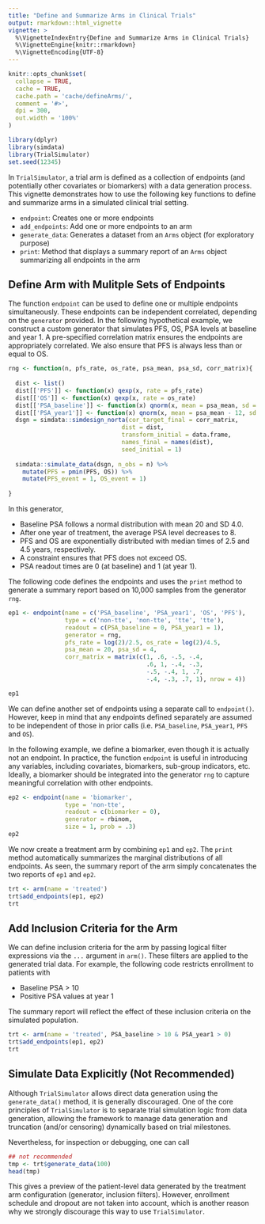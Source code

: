 ```yaml
---
title: "Define and Summarize Arms in Clinical Trials"
output: rmarkdown::html_vignette
vignette: >
  %\VignetteIndexEntry{Define and Summarize Arms in Clinical Trials}
  %\VignetteEngine{knitr::rmarkdown}
  %\VignetteEncoding{UTF-8}
---
```


```r
knitr::opts_chunk$set(
  collapse = TRUE,
  cache = TRUE,
  cache.path = 'cache/defineArms/',
  comment = '#>',
  dpi = 300,
  out.width = '100%'
)
```

```r
library(dplyr)
library(simdata)
library(TrialSimulator)
set.seed(12345)
```

In `TrialSimulator`, a trial arm is defined as a collection of endpoints (and potentially other covariates or biomarkers) with a data generation process. This vignette demonstrates how to use the following key functions to define and summarize arms in a simulated clinical trial setting.

- `endpoint`: Creates one or more endpoints
- `add_endpoints`: Add one or more endpoints to an arm
- `generate_data`: Generates a dataset from an `Arms` object (for exploratory purpose)
- `print`: Method that displays a summary report of an `Arms` object summarizing all endpoints in the arm

## Define Arm with Mulitple Sets of Endpoints

The function `endpoint` can be used to define one or multiple endpoints simultaneously. These endpoints can be independent correlated, depending on the `generator` provided. In the following hypothetical example, we construct a custom generator that simulates PFS, OS, PSA levels at baseline and year 1. A pre-specified correlation matrix ensures the endpoints are appropriately correlated. We also ensure that PFS is always less than or equal to OS. 

```r
rng <- function(n, pfs_rate, os_rate, psa_mean, psa_sd, corr_matrix){
  
  dist <- list()
  dist[['PFS']] <- function(x) qexp(x, rate = pfs_rate)
  dist[['OS']] <- function(x) qexp(x, rate = os_rate)
  dist[['PSA_baseline']] <- function(x) qnorm(x, mean = psa_mean, sd = psa_sd)
  dist[['PSA_year1']] <- function(x) qnorm(x, mean = psa_mean - 12, sd = psa_sd)
  dsgn = simdata::simdesign_norta(cor_target_final = corr_matrix, 
                                dist = dist, 
                                transform_initial = data.frame,
                                names_final = names(dist), 
                                seed_initial = 1)
  
  simdata::simulate_data(dsgn, n_obs = n) %>% 
    mutate(PFS = pmin(PFS, OS)) %>% 
    mutate(PFS_event = 1, OS_event = 1)
  
}
```

In this generator, 

- Baseline PSA follows a normal distribution with mean 20 and SD 4.0.
- After one year of treatment, the average PSA level decreases to 8. 
- PFS and OS are exponentially distributed with median times of 2.5 and 4.5 years, respectively. 
- A constraint ensures that PFS does not exceed OS. 
- PSA readout times are 0 (at baseline) and 1 (at year 1). 

The following code defines the endpoints and uses the `print` method to generate a summary report based on 10,000 samples from the generator `rng`. 

```r
ep1 <- endpoint(name = c('PSA_baseline', 'PSA_year1', 'OS', 'PFS'), 
                type = c('non-tte', 'non-tte', 'tte', 'tte'), 
                readout = c(PSA_baseline = 0, PSA_year1 = 1), 
                generator = rng, 
                pfs_rate = log(2)/2.5, os_rate = log(2)/4.5, 
                psa_mean = 20, psa_sd = 4, 
                corr_matrix = matrix(c(1, .6, -.5, -.4, 
                                       .6, 1, -.4, -.3, 
                                       -.5, -.4, 1, .7, 
                                       -.4, -.3, .7, 1), nrow = 4))

ep1
```

We can define another set of endpoints using a separate call to `endpoint()`. However, keep in mind that any endpoints defined separately are assumed to be independent of those in prior calls (i.e. `PSA_baseline`, `PSA_year1`, `PFS` and `OS`). 

In the following example, we define a biomarker, even though it is actually not an endpoint. In practice, the function `endpoint` is useful in introducing any variables, including covariates, biomarkers, sub-group indicators, etc. Ideally, a biomarker should be integrated into the generator `rng` to capture meaningful correlation with other endpoints. 

```r
ep2 <- endpoint(name = 'biomarker', 
                type = 'non-tte', 
                readout = c(biomarker = 0), 
                generator = rbinom, 
                size = 1, prob = .3)
ep2
```

We now create a treatment arm by combining `ep1` and `ep2`. The `print` method automatically summarizes the marginal distributions of all endpoints. As seen, the summary report of the arm simply concatenates the two reports of `ep1` and `ep2`.  

```r
trt <- arm(name = 'treated')
trt$add_endpoints(ep1, ep2)
trt
```

## Add Inclusion Criteria for the Arm

We can define inclusion criteria for the arm by passing logical filter expressions via the `...` argument in `arm()`. These filters are applied to the generated trial data. For example, the following code restricts enrollment to patients with 

- Baseline PSA > 10
- Positive PSA values at year 1

The summary report will reflect the effect of these inclusion criteria on the simulated population. 

```r
trt <- arm(name = 'treated', PSA_baseline > 10 & PSA_year1 > 0)
trt$add_endpoints(ep1, ep2)
trt
```

## Simulate Data Explicitly (Not Recommended)

Although `TrialSimulator` allows direct data generation using the `generate_data()` method, it is generally discouraged. One of the core principles of `TrialSimulator` is to separate trial simulation logic from data generation, allowing the framework to manage data generation and truncation (and/or censoring) dynamically based on trial milestones.

Nevertheless, for inspection or debugging, one can call

```r
## not recommended
tmp <- trt$generate_data(100)
head(tmp)
```

This gives a preview of the patient-level data generated by the treatment arm configuration (generator, inclusion filters). However, enrollment schedule and dropout are not taken into account, which is another reason why we strongly discourage this way to use `TrialSimulator`. 


